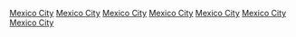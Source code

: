 {{Commons category|Mexico City}}
{{Cat main}}

[[Category:墨西哥城市|Mexico City]]
[[Category:北美洲首都|Mexico City]]
[[Category:墨西哥州份|Mexico City]]
[[Category:大墨西哥城|Mexico City]]
[[Category:墨西哥高原的州|Mexico City]]
[[Category:以首都命名的分類|Mexico City]]
[[Category:以墨西哥聚居地命名的分類|Mexico City]]